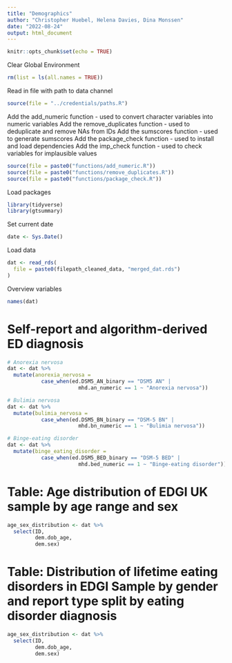 ```yaml
---
title: "Demographics"
author: "Christopher Huebel, Helena Davies, Dina Monssen"
date: "2022-08-24"
output: html_document
---
```


```r
knitr::opts_chunk$set(echo = TRUE)
```

Clear Global Environment

```r
rm(list = ls(all.names = TRUE)) 
```

Read in file with path to data channel
```r
source(file = "../credentials/paths.R")
```

Add the add_numeric function - used to convert character variables into numeric variables
Add the remove_duplicates function - used to deduplicate and remove NAs from IDs
Add the sumscores function - used to generate sumscores
Add the package_check function - used to install and load dependencies
Add the imp_check function - used to check variables for implausible values
```r
source(file = paste0("functions/add_numeric.R"))
source(file = paste0("functions/remove_duplicates.R"))
source(file = paste0("functions/package_check.R"))
```

Load packages
```r
library(tidyverse)
library(gtsummary)
```

Set current date
```r
date <- Sys.Date()
```

Load data
```r
dat <- read_rds(
  file = paste0(filepath_cleaned_data, "merged_dat.rds")
)
```

Overview variables
```r
names(dat)
```

# Self-report and algorithm-derived ED diagnosis
```r
# Anorexia nervosa
dat <- dat %>%
  mutate(anorexia_nervosa =
           case_when(ed.DSM5_AN_binary == "DSM5 AN" |
                       mhd.an_numeric == 1 ~ "Anorexia nervosa"))

# Bulimia nervosa
dat <- dat %>%
  mutate(bulimia_nervosa =
           case_when(ed.DSM5_BN_binary == "DSM-5 BN" |
                       mhd.bn_numeric == 1 ~ "Bulimia nervosa"))

# Binge-eating disorder
dat <- dat %>%
  mutate(binge_eating_disorder =
           case_when(ed.DSM5_BED_binary == "DSM-5 BED" |
                       mhd.bed_numeric == 1 ~ "Binge-eating disorder"))
```

# Table:  Age distribution of EDGI UK sample by age range and sex
```r
age_sex_distribution <- dat %>%
  select(ID,
         dem.dob_age, 
         dem.sex)
```

# Table: Distribution of lifetime eating disorders in EDGI Sample by gender and report type split by eating disorder diagnosis
```r
age_sex_distribution <- dat %>%
  select(ID,
         dem.dob_age, 
         dem.sex)
```
